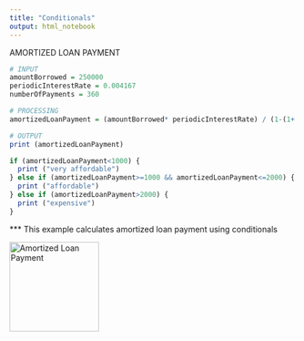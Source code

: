 ```yaml
---
title: "Conditionals"
output: html_notebook
---
```


AMORTIZED LOAN PAYMENT

```r
# INPUT
amountBorrowed = 250000
periodicInterestRate = 0.004167
numberOfPayments = 360

# PROCESSING
amortizedLoanPayment = (amountBorrowed* periodicInterestRate) / (1-(1+ periodicInterestRate)^-numberOfPayments)

# OUTPUT
print (amortizedLoanPayment)

if (amortizedLoanPayment<1000) {
  print ("very affordable")
} else if (amortizedLoanPayment>=1000 && amortizedLoanPayment<=2000) {
  print ("affordable")
} else if (amortizedLoanPayment>2000) {
  print ("expensive")
}
```

*** This example calculates amortized loan payment using conditionals

<img width="157" alt="Amortized Loan Payment" src="https://user-images.githubusercontent.com/98184898/166985568-70e4d557-3d82-4bf1-a251-fdbf293ab3c8.png">
